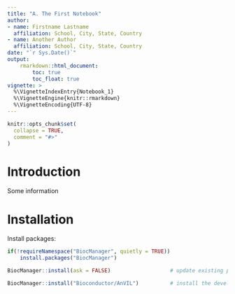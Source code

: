 ```yaml
--- 
title: "A. The First Notebook"
author:
- name: Firstname Lastname
  affiliation: School, City, State, Country
- name: Another Author
  affiliation: School, City, State, Country
date: "`r Sys.Date()`"
output: 
    rmarkdown::html_document:
        toc: true
        toc_float: true
vignette: >
  %\VignetteIndexEntry{Notebook_1}
  %\VignetteEngine{knitr::rmarkdown}
  %\VignetteEncoding{UTF-8}
---
```


```r
knitr::opts_chunk$set(
  collapse = TRUE,
  comment = "#>"
)
```

# Introduction

Some information

# Installation

Install packages:

```r
if(!requireNamespace("BiocManager", quietly = TRUE))
    install.packages("BiocManager")

BiocManager::install(ask = FALSE)                   # update existing packages

BiocManager::install("Bioconductor/AnVIL")          # install the development version of the AnVIL package
```